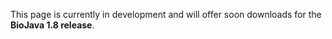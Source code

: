 This page is currently in development and will offer soon downloads for the '''BioJava 1.8 release'''.